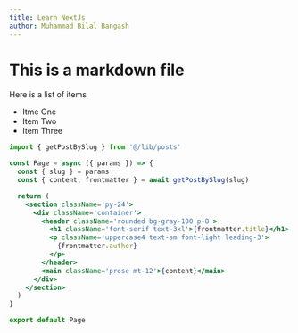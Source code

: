 ```yaml
---
title: Learn NextJs
author: Muhammad Bilal Bangash
---
```


# This is a markdown file

<Newsletter/>

Here is a list of items

- Itme One
- Item Two
- Item Three

```jsx
import { getPostBySlug } from '@/lib/posts'

const Page = async ({ params }) => {
  const { slug } = params
  const { content, frontmatter } = await getPostBySlug(slug)

  return (
    <section className='py-24'>
      <div className='container'>
        <header className='rounded bg-gray-100 p-8'>
          <h1 className='font-serif text-3xl'>{frontmatter.title}</h1>
          <p className='uppercase4 text-sm font-light leading-3'>
            {frontmatter.author}
          </p>
        </header>
        <main className='prose mt-12'>{content}</main>
      </div>
    </section>
  )
}

export default Page

```